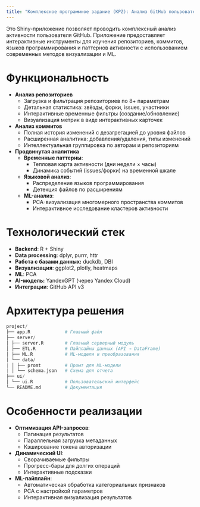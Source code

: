 ```yaml
---
title: "Комплексное программное задание (KPZ): Анализ GitHub пользователя"
---
```


Это Shiny-приложение позволяет проводить комплексный анализ активности пользователя GitHub. Приложение предоставляет интерактивные инструменты для изучения репозиториев, коммитов, языков программирования и паттернов активности с использованием современных методов визуализации и ML.

# Функциональность

- **Анализ репозиториев**
  - Загрузка и фильтрация репозиториев по 8+ параметрам
  - Детальная статистика: звёзды, форки, issues, участники
  - Интерактивные временные фильтры (создание/обновление)
  - Визуализация метрик в виде интерактивных карточек

- **Анализ коммитов**
  - Полная история изменений с дезагрегацией до уровня файлов
  - Расширенная аналитика: добавления/удаления, типы изменений
  - Интеллектуальная группировка по авторам и репозиториям
  
- **Продвинутая аналитика**
  - **Временные паттерны**:
    - Тепловая карта активности (дни недели × часы)
    - Динамика событий (issues/форки) на временной шкале
  - **Языковой анализ**:
    - Распределение языков программирования
    - Детекция файлов по расширениям
  - **ML-анализ**:
    - PCA-визуализация многомерного пространства коммитов
    - Интерактивное исследование кластеров активности

# Технологический стек

- **Backend**: R + Shiny
- **Data processing**: dplyr, purrr, httr
- **Работа с базами данных:** duckdb, DBI
- **Визуализация**: ggplot2, plotly, heatmaps
- **ML**: PCA
- **AI-модель:** YandexGPT (через Yandex Cloud)
- **Интеграции**: GitHub API v3

# Архитектура решения

```s
project/ 
├── app.R             # Главный файл
├── server/
│ ├── server.R        # Главный серверный модуль
│ ├── ETL.R           # Пайплайны данных (API → DataFrame)
│ ├── ML.R            # ML-модели и преобразования
│ └── data/  
| │ ├── promt         # Промт для ML-модели 
| │ └── schema.json   # Схема для отчета
├── ui/
│ └── ui.R            # Пользовательский интерфейс
└── README.md         # Документация
```

# Особенности реализации
- **Оптимизация API-запросов**:
  - Пагинация результатов
  - Параллельная загрузка метаданных
  - Кэширование токена авторизации
- **Динамический UI**:
  - Сворачиваемые фильтры
  - Прогресс-бары для долгих операций
  - Интерактивные подсказки
- **ML-пайплайн**:
  - Автоматическая обработка категориальных признаков
  - PCA с настройкой параметров
  - Интерактивная визуализация результатов

